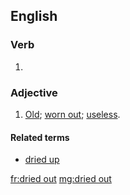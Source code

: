 ==English==

===Verb===
{{head|en|verb form}}

# {{en-past of|dry out}}

===Adjective===
{{en-adj|head=[[dried]] [[out]]}}
# [[old|Old]]; [[worn out]]; [[useless]].

====Related terms====
* [[dried up]]

[[fr:dried out]]
[[mg:dried out]]